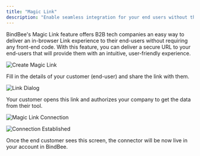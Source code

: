 ```yaml
---
title: "Magic Link"
description: "Enable seamless integration for your end users without the need for any code."
---
```


BindBee's Magic Link feature offers B2B tech companies an easy way to deliver an in-browser Link experience to their end-users without requiring any front-end code. With this feature, you can deliver a secure URL to your end-users that will provide them with an intuitive, user-friendly experience.

<img
  src="https://media.discordapp.net/attachments/889556106832130098/1171420801682133012/image.png"
  alt="Create Magic Link"
  className="block"
/>

Fill in the details of your customer (end-user) and share the link with them.

<img
  src="https://media.discordapp.net/attachments/889556106832130098/1171421413962436648/magic-link.png"
  alt="Link Dialog"
  className="block"
/>

Your customer opens this link and authorizes your company to get the data from their tool.

<img
  src="https://media.discordapp.net/attachments/889556106832130098/1171421688882270278/magic-link-home.png"
  alt="Magic Link Connection"
  className="block"
/>

<img
  src="https://media.discordapp.net/attachments/889556106832130098/1171422516619784213/magic-link-success.png"
  alt="Connection Established"
  className="block"
/>

Once the end customer sees this screen, the connector will be now live in your account in BindBee.
